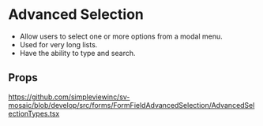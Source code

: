 
<Meta title='FormFields/FormFieldAdvancedSelection/Readme' />

# Advanced Selection

- Allow users to select one or more options from a modal menu.
- Used for very long lists.
- Have the ability to type and search.

## Props

https://github.com/simpleviewinc/sv-mosaic/blob/develop/src/forms/FormFieldAdvancedSelection/AdvancedSelectionTypes.tsx

